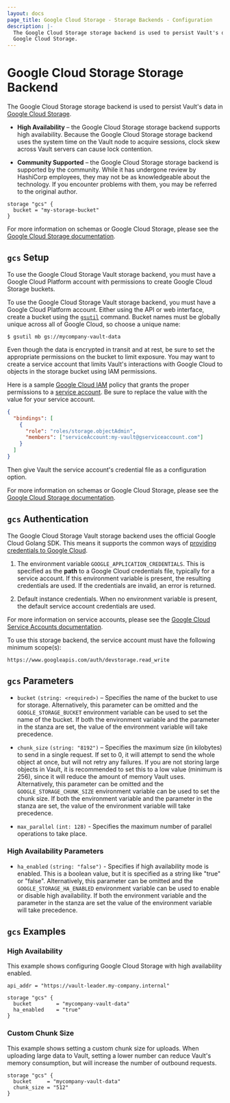 ```yaml
---
layout: docs
page_title: Google Cloud Storage - Storage Backends - Configuration
description: |-
  The Google Cloud Storage storage backend is used to persist Vault's data in
  Google Cloud Storage.
---
```


# Google Cloud Storage Storage Backend

The Google Cloud Storage storage backend is used to persist Vault's data in
[Google Cloud Storage][gcs-docs].

- **High Availability** – the Google Cloud Storage storage backend supports high
  availability. Because the Google Cloud Storage storage backend uses the system
  time on the Vault node to acquire sessions, clock skew across Vault servers
  can cause lock contention.

- **Community Supported** – the Google Cloud Storage storage backend is
  supported by the community. While it has undergone review by HashiCorp
  employees, they may not be as knowledgeable about the technology. If you
  encounter problems with them, you may be referred to the original author.

```hcl
storage "gcs" {
  bucket = "my-storage-bucket"
}
```

For more information on schemas or Google Cloud Storage, please see the [Google
Cloud Storage documentation][gcs-docs].

## `gcs` Setup

To use the Google Cloud Storage Vault storage backend, you must have a Google
Cloud Platform account with permissions to create Google Cloud Storage buckets.

To use the Google Cloud Storage Vault storage backend, you must have a Google
Cloud Platform account. Either using the API or web interface, create a bucket
using the [`gsutil`][cloud-sdk] command. Bucket names must be globally unique
across all of Google Cloud, so choose a unique name:

```shell-session
$ gsutil mb gs://mycompany-vault-data
```

Even though the data is encrypted in transit and at rest, be sure to set the
appropriate permissions on the bucket to limit exposure. You may want to create
a service account that limits Vault's interactions with Google Cloud to objects
in the storage bucket using IAM permissions.

Here is a sample [Google Cloud IAM][iam] policy that grants the proper
permissions to a [service account][service-accounts]. Be sure to replace the
value with the value for your service account.

```json
{
  "bindings": [
    {
      "role": "roles/storage.objectAdmin",
      "members": ["serviceAccount:my-vault@gserviceaccount.com"]
    }
  ]
}
```

Then give Vault the service account's credential file as a configuration option.

For more information on schemas or Google Cloud Storage, please see the [Google
Cloud Storage documentation][gcs-docs].

## `gcs` Authentication

The Google Cloud Storage Vault storage backend uses the official Google Cloud
Golang SDK. This means it supports the common ways of [providing credentials to
Google Cloud][cloud-creds].

1. The environment variable `GOOGLE_APPLICATION_CREDENTIALS`. This is specified
   as the **path** to a Google Cloud credentials file, typically for a service
   account. If this environment variable is present, the resulting credentials are
   used. If the credentials are invalid, an error is returned.

1. Default instance credentials. When no environment variable is present, the
   default service account credentials are used.

For more information on service accounts, please see the [Google Cloud Service
Accounts documentation][service-accounts].

To use this storage backend, the service account must have the following
minimum scope(s):

```text
https://www.googleapis.com/auth/devstorage.read_write
```

## `gcs` Parameters

- `bucket` `(string: <required>)` – Specifies the name of the bucket to use for
  storage. Alternatively, this parameter can be omitted and the `GOOGLE_STORAGE_BUCKET` 
  environment variable can be used to set the name of the bucket. If both the environment
  variable and the parameter in the stanza are set, the value of the environment variable
  will take precedence.

- `chunk_size` `(string: "8192")` – Specifies the maximum size (in kilobytes) to
  send in a single request. If set to 0, it will attempt to send the whole
  object at once, but will not retry any failures. If you are not storing large
  objects in Vault, it is recommended to set this to a low value (minimum is
  256), since it will reduce the amount of memory Vault uses. Alternatively, this parameter
  can be omitted and the `GOOGLE_STORAGE_CHUNK_SIZE` environment variable can be used to set 
  the chunk size. If both the environment variable and the parameter in the stanza are set, 
  the value of the environment variable will take precedence.

- `max_parallel` `(int: 128)` - Specifies the maximum number of parallel
  operations to take place.

### High Availability Parameters

- `ha_enabled` `(string: "false")` - Specifies if high availability mode is
  enabled. This is a boolean value, but it is specified as a string like "true"
  or "false". Alternatively, this parameter can be omitted and the 
  `GOOGLE_STORAGE_HA_ENABLED` environment variable can be used to 
  enable or disable high availability. If both the environment variable and 
  the parameter in the stanza are set the value of the environment variable will 
  take precedence.
  
## `gcs` Examples

### High Availability

This example shows configuring Google Cloud Storage with high availability
enabled.

```hcl
api_addr = "https://vault-leader.my-company.internal"

storage "gcs" {
  bucket        = "mycompany-vault-data"
  ha_enabled    = "true"
}
```

### Custom Chunk Size

This example shows setting a custom chunk size for uploads. When uploading large
data to Vault, setting a lower number can reduce Vault's memory consumption, but
will increase the number of outbound requests.

```hcl
storage "gcs" {
  bucket     = "mycompany-vault-data"
  chunk_size = "512"
}
```

[cloud-creds]: https://cloud.google.com/docs/authentication/production#providing_credentials_to_your_application
[cloud-sdk]: https://cloud.google.com/sdk/downloads
[gcs-docs]: https://cloud.google.com/storage/docs/
[iam]: https://cloud.google.com/iam/docs/
[service-accounts]: https://cloud.google.com/compute/docs/access/service-accounts
